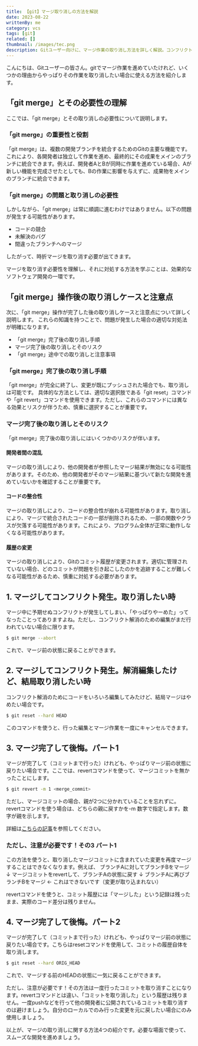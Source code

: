 ```yaml
---
title: 【git】マージ取り消しの方法を解説
date: 2023-08-22
writtenBy: me
category: vcs
tags: [git]
related: []
thumbnail: /images/tec.png
description: Gitユーザー向けに、マージ作業の取り消し方法を詳しく解説。コンフリクト解消からコミット後の後悔まで、4つの手順をわかりやすく紹介。
---
```


こんにちは、Gitユーザーの皆さん。gitでマージ作業を進めていたけれど、いくつかの理由からやっぱりその作業を取り消したい場合に使える方法を紹介します。

## 「git merge」とその必要性の理解

ここでは、「git merge」とその取り消しの必要性について説明します。

### 「git merge」の重要性と役割

「git merge」は、複数の開発ブランチを統合するためのGitの主要な機能です。これにより、各開発者は独立して作業を進め、最終的にその成果をメインのブランチに統合できます。例えば、開発者AとBが同時に作業を進めている場合、Aが新しい機能を完成させたとしても、Bの作業に影響を与えずに、成果物をメインのブランチに統合できます。

### 「git merge」の問題と取り消しの必要性

しかしながら、「git merge」は常に順調に進むわけではありません。以下の問題が発生する可能性があります。

- コードの競合
- 未解決のバグ
- 間違ったブランチへのマージ

したがって、時折マージを取り消す必要が出てきます。

マージを取り消す必要性を理解し、それに対処する方法を学ぶことは、効果的なソフトウェア開発の一環です。

## 「git merge」操作後の取り消しケースと注意点

次に、「git merge」操作が完了した後の取り消しケースと注意点について詳しく説明します。
これらの知識を持つことで、問題が発生した場合の適切な対処法が明確になります。

- 「git merge」完了後の取り消し手順
- マージ完了後の取り消しとそのリスク
- 「git merge」途中での取り消しと注意事項

### 「git merge」完了後の取り消し手順
「git merge」が完全に終了し、変更が既にプッシュされた場合でも、取り消しは可能です。
具体的な方法としては、適切な選択肢である「git reset」コマンドや「git revert」コマンドを使用できます。ただし、これらのコマンドには異なる効果とリスクが伴うため、慎重に選択することが重要です。

### マージ完了後の取り消しとそのリスク

「git merge」完了後の取り消しにはいくつかのリスクが伴います。

#### 開発者間の混乱

マージの取り消しにより、他の開発者が参照したマージ結果が無効になる可能性があります。そのため、他の開発者がそのマージ結果に基づいて新たな開発を進めていないかを確認することが重要です。

#### コードの整合性

マージの取り消しにより、コードの整合性が崩れる可能性があります。取り消しにより、マージで統合されたコードの一部が削除されるため、一部の関数やクラスが欠落する可能性があります。これにより、プログラム全体が正常に動作しなくなる可能性があります。

#### 履歴の変更

マージの取り消しにより、Gitのコミット履歴が変更されます。適切に管理されていない場合、どのコミットが問題を引き起こしたのかを追跡することが難しくなる可能性があるため、慎重に対処する必要があります。

## 1. マージしてコンフリクト発生。取り消したい時

マージ中に予期せぬコンフリクトが発生してしまい、「やっぱりやーめた」ってなったことってありますよね。ただし、コンフリクト解消のための編集がまだ行われていない場合に限ります。

```bash
$ git merge --abort
```

これで、マージ前の状態に戻ることができます。

## 2. マージしてコンフリクト発生。解消編集したけど、結局取り消したい時

コンフリクト解消のためにコードをいろいろ編集してみたけど、結局マージはやめたい場合です。

```bash
$ git reset --hard HEAD
```

このコマンドを使うと、行った編集とマージ作業を一度にキャンセルできます。

## 3. マージ完了して後悔。パート1

マージが完了して（コミットまで行った）けれども、やっぱりマージ前の状態に戻りたい場合です。ここでは、revertコマンドを使って、マージコミットを無かったことにします。

```bash
$ git revert -m 1 <merge_commit>
```

ただし、マージコミットの場合、親が2つに分かれていることを忘れずに。revertコマンドを使う場合は、どちらの親に戻すかを-m 数字で指定します。数字が親を示します。

詳細は[こちらの記事](/tec/git_what_revert)を参照してください。

### ただし、注意が必要です！その3 パート1

この方法を使うと、取り消したマージコミットに含まれていた変更を再度マージすることはできなくなります。例えば、
ブランチAに対してブランチBをマージ
↓
マージコミットをrevertして、ブランチAの状態に戻す
↓
ブランチAに再びブランチBをマージ ← これはできないです（変更が取り込まれない）

revertコマンドを使うと、コミット履歴には「マージした」という記録は残ったまま、実際のコード差分は残りません。

## 4. マージ完了して後悔。パート2

マージが完了して（コミットまで行った）けれども、やっぱりマージ前の状態に戻りたい場合です。こちらはresetコマンドを使用して、コミットの履歴自体を取り消します。

```bash
$ git reset --hard ORIG_HEAD
```

これで、マージする前のHEADの状態に一気に戻ることができます。

ただし、注意が必要です！その方法は一度行ったコミットを取り消すことになります。revertコマンドとは違い、「コミットを取り消した」という履歴は残りません。一度pushなどを行って他の開発者に公開されているコミットを取り消すのは避けましょう。自分のローカルでのみ行った変更を元に戻したい場合にのみ使用しましょう。

以上が、マージの取り消しに関する方法4つの紹介です。必要な場面で使って、スムーズな開発を進めましょう。
